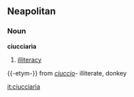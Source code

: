 ==Neapolitan==
===Noun===
'''ciucciarìa''' {{f}}
#[[illiteracy]]

{{-etym-}}
from ''[[ciuccio]]''- illiterate, donkey

[[it:ciucciarìa]]